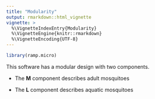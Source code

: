 ```yaml
---
title: "Modularity"
output: rmarkdown::html_vignette
vignette: >
  %\VignetteIndexEntry{Modularity}
  %\VignetteEngine{knitr::rmarkdown}
  %\VignetteEncoding{UTF-8}
---
```


```r
library(ramp.micro)
```

This software has a modular design with two components.   

+ The **M** component describes adult mosquitoes

+ The **L** component describes aquatic mosquitoes
